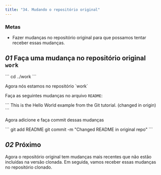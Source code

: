 ```yaml
---
title: "34. Mudando o repositório original"
---
```


### Metas

- Fazer mudanças no repositório original para que possamos tentar receber essas mudanças.

## _01_ Faça uma mudança no repositório original `work`

<Run>
```
cd ../work
```
</Run>

<p className="highlight">Agora nós estamos no repositório `work`</p>

Faça as seguintes mudanças no arquivo `README`:

<File file="README">
```
This is the Hello World example from the Git tutorial.
(changed in origin)
```
</File>

Agora adicione e faça commit dessas mudanças

<Run>
```
git add README
git commit -m "Changed README in original repo"
```
</Run>

## _02_ Próximo

Agora o repositório original tem mudanças mais recentes que não estão incluídas na versão clonada. Em seguida, vamos receber essas mudanças no repositório clonado.